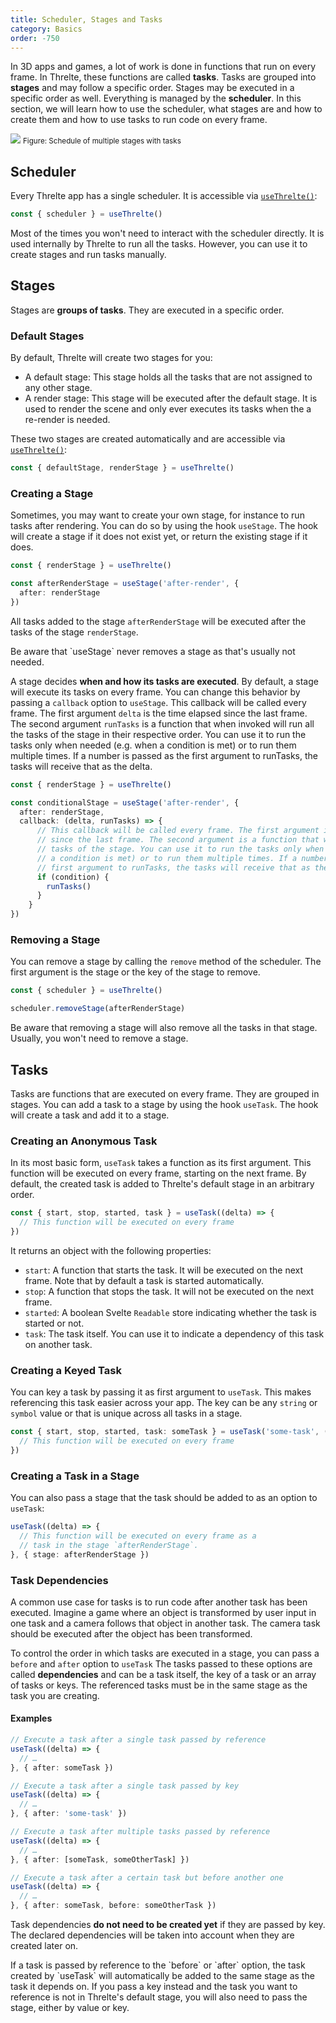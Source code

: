 ```yaml
---
title: Scheduler, Stages and Tasks
category: Basics
order: -750
---
```


In 3D apps and games, a lot of work is done in functions that run on every
frame. In Threlte, these functions are called **tasks**. Tasks are grouped into
**stages** and may follow a specific order. Stages may be executed in a specific
order as well. Everything is managed by the **scheduler**. In this section, we
will learn how to use the scheduler, what stages are and how to create them and
how to use tasks to run code on every frame.

<img src="/images/docs/learn/frame-handling.svg" />

<small>
	Figure: Schedule of multiple stages with tasks
</small>

## Scheduler

Every Threlte app has a single scheduler. It is accessible via [`useThrelte()`](/docs/reference/core/use-threlte):

```ts
const { scheduler } = useThrelte()
```

<Tip type="info">
  Most of the times you won't need to interact with the scheduler directly. It is
  used internally by Threlte to run all the tasks. However, you can use it to
  create stages and run tasks manually.
</Tip>

## Stages

Stages are **groups of tasks**. They are executed in a specific order.

### Default Stages

By default, Threlte will create two stages for you:
- A default stage: This stage holds all the tasks that are not assigned to any other stage.
- A render stage: This stage will be executed after the default stage. It is
  used to render the scene and only ever executes its tasks when the a re-render
  is needed.

These two stages are created automatically and are accessible via
[`useThrelte()`](/docs/reference/core/use-threlte):

```ts
const { defaultStage, renderStage } = useThrelte()
```

### Creating a Stage

Sometimes, you may want to create your own stage, for instance to run tasks
after rendering. You can do so by using the hook `useStage`. The hook will
create a stage if it does not exist yet, or return the existing stage if it
does.

```ts
const { renderStage } = useThrelte()

const afterRenderStage = useStage('after-render', {
  after: renderStage
})
```

All tasks added to the stage `afterRenderStage` will be executed after the tasks
of the stage `renderStage`.

<Tip type="tip">
  Be aware that `useStage` never removes a stage as that's usually not needed.
</Tip>

A stage decides **when and how its tasks are executed**. By default, a stage will
execute its tasks on every frame. You can change this behavior by passing a
`callback` option to `useStage`. This callback will be called every frame. The
first argument `delta` is the time elapsed since the last frame. The second
argument `runTasks` is a function that when invoked will run all the tasks of
the stage in their respective order. You can use it to run the tasks only when
needed (e.g. when a condition is met) or to run them multiple times. If a number
is passed as the first argument to runTasks, the tasks will receive that as the
delta.

```ts
const { renderStage } = useThrelte()

const conditionalStage = useStage('after-render', {
  after: renderStage,
  callback: (delta, runTasks) => {
      // This callback will be called every frame. The first argument is the time elapsed
      // since the last frame. The second argument is a function that will run all the
      // tasks of the stage. You can use it to run the tasks only when needed (e.g. when
      // a condition is met) or to run them multiple times. If a number is passed as the
      // first argument to runTasks, the tasks will receive that as the delta.
      if (condition) {
        runTasks()
      }
    }
})
```

### Removing a Stage

You can remove a stage by calling the `remove` method of the scheduler. The first
argument is the stage or the key of the stage to remove.

```ts
const { scheduler } = useThrelte()

scheduler.removeStage(afterRenderStage)
```

<Tip>
	Be aware that removing a stage will also remove all the tasks in that stage. Usually, you
	won't need to remove a stage.
</Tip>

## Tasks

Tasks are functions that are executed on every frame. They are grouped in
stages. You can add a task to a stage by using the hook `useTask`. The hook will
create a task and add it to a stage.

### Creating an Anonymous Task

In its most basic form, `useTask` takes a function as its first argument. This
function will be executed on every frame, starting on the next frame. By
default, the created task is added to Threlte's default stage in an arbitrary
order.

```ts
const { start, stop, started, task } = useTask((delta) => {
  // This function will be executed on every frame
})
```

It returns an object with the following properties:
- `start`: A function that starts the task. It will be executed on the next
  frame. Note that by default a task is started automatically.
- `stop`: A function that stops the task. It will not be executed on the next
  frame.
- `started`: A boolean Svelte `Readable` store indicating whether the task is
  started or not.
- `task`: The task itself. You can use it to indicate a dependency of this task
  on another task.


### Creating a Keyed Task

You can key a task by passing it as first argument to `useTask`. This makes
referencing this task easier across your app. The key can be any `string` or
`symbol` value or that is unique across all tasks in a stage.

```ts
const { start, stop, started, task: someTask } = useTask('some-task', (delta) => {
  // This function will be executed on every frame
})
```

### Creating a Task in a Stage

You can also pass a stage that the task should be added to as an option to
`useTask`:

```ts
useTask((delta) => {
  // This function will be executed on every frame as a
  // task in the stage `afterRenderStage`.
}, { stage: afterRenderStage })
```

### Task Dependencies

A common use case for tasks is to run code after another task has been executed. Imagine
a game where an object is transformed by user input in one task and a camera follows that
object in another task. The camera task should be executed after the object has been
transformed.

To control the order in which tasks are executed in a stage, you can pass a
`before` and `after` option to `useTask` The tasks passed to these options are
called **dependencies** and can be a task itself, the key of a task or an array
of tasks or keys. The referenced tasks must be in the same stage as the task you
are creating.

#### Examples

```ts
// Execute a task after a single task passed by reference
useTask((delta) => {
  // …
}, { after: someTask })
```

```ts
// Execute a task after a single task passed by key
useTask((delta) => {
  // …
}, { after: 'some-task' })
```

```ts
// Execute a task after multiple tasks passed by reference
useTask((delta) => {
  // …
}, { after: [someTask, someOtherTask] })
```

```ts
// Execute a task after a certain task but before another one
useTask((delta) => {
  // …
}, { after: someTask, before: someOtherTask })
```

Task dependencies **do not need to be created yet** if they are passed by key.
The declared dependencies will be taken into account when they are created later
on.

<Tip type="warning">
  If a task is passed by reference to the `before` or `after` option, the task
  created by `useTask` will automatically be added to the same stage as the
  task it depends on. If you pass a key instead and the task you want to reference
  is not in Threlte's default stage, you will also need to pass the stage, either
  by value or key.
</Tip>

